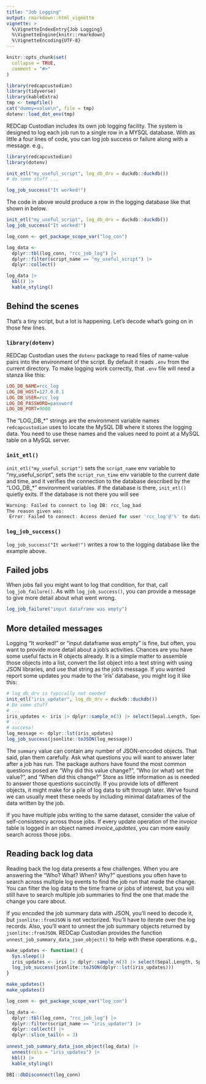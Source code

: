 ```yaml
---
title: "Job Logging"
output: rmarkdown::html_vignette
vignette: >
  %\VignetteIndexEntry{Job Logging}
  %\VignetteEngine{knitr::rmarkdown}
  %\VignetteEncoding{UTF-8}
---
```


```r
knitr::opts_chunk$set(
  collapse = TRUE,
  comment = "#>"
)
```

```r
library(redcapcustodian)
library(tidyverse)
library(kableExtra)
tmp <- tempfile()
cat("dummy=value\n", file = tmp)
dotenv::load_dot_env(tmp)
```

REDCap Custodian includes its own job logging facility. The system is designed to log each job run to a single row in a MYSQL database. With as little a four lines of code, you can log job success or failure along with a message. e.g.,

```r
library(redcapcustodian)
library(dotenv)

init_etl("my_useful_script", log_db_drv = duckdb::duckdb())
# do some stuff ...

log_job_success("It worked!")
```

The code in above would produce a row in the logging database like that shown in below.

```r
init_etl("my_useful_script", log_db_drv = duckdb::duckdb())
log_job_success("It worked!")
```

```r
log_conn <- get_package_scope_var("log_con")

log_data <-
  dplyr::tbl(log_conn, "rcc_job_log") |>
  dplyr::filter(script_name == "my_useful_script") |>
  dplyr::collect()
```

```r
log_data |>
  kbl() |>
  kable_styling()
```

## Behind the scenes

That's a tiny script, but a lot is happening. Let's decode what's going on in those few lines. 

### `library(dotenv)`

REDCap Custodian uses the `dotenv` package to read files of name-value pairs into the environment of the script. By default it reads `.env` from the current directory. To make logging work correctly, that `.env` file will need a stanza like this:

``` ini
LOG_DB_NAME=rcc_log
LOG_DB_HOST=127.0.0.1
LOG_DB_USER=rcc_log
LOG_DB_PASSWORD=password
LOG_DB_PORT=9000
```

The "LOG_DB\_\*" strings are the environment variable names `redcapcustodian` uses to locate the MySQL DB where it stores the logging data. You need to use these names and the values need to point at a MySQL table on a MySQL server.

### `init_etl()`

`init_etl("my_useful_script")` sets the `script_name` env variable to "my_useful_script", sets the `script_run_time` env variable to the current date and time, and it verifies the connection to the database described by the "LOG_DB\_\*" environment variables. If the database is there, `init_etl()` quietly exits. If the database is not there you will see

``` r
Warning: Failed to connect to log DB: rcc_log_bad
The reason given was:
 Error: Failed to connect: Access denied for user 'rcc_log'@'%' to database 'rcc_log_bad'
```

### `log_job_success()`

`log_job_success("It worked!")` writes a row to the logging database like the example above.

## Failed jobs

When jobs fail you might want to log that condition, for that, call `log_job_failure()`. As with `log_job_success()`, you can provide a message to give more detail about what went wrong.

```r
log_job_failure("input dataframe was empty")
```

## More detailed messages

Logging "It worked!" or "input dataframe was empty" is fine, but often, you want to provide more detail about a job's activities. Chances are you have some useful facts in R objects already. It is a simple matter to assemble those objects into a list, convert the list object into a text string with using JSON libraries, and use that string as the job's message. If you wanted report some updates you made to the 'iris' database, you might log it like this:

```r
# log_db_drv is typically not needed
init_etl("iris_updater", log_db_drv = duckdb::duckdb())
# Do some stuff
# ...
iris_updates <- iris |> dplyr::sample_n(3) |> select(Sepal.Length, Species)
# ...
# success!
log_message <- dplyr::lst(iris_updates)
log_job_success(jsonlite::toJSON(log_message))
```

The `summary` value can contain any number of JSON-encoded objects. That said, plan them carefully. Ask what questions you will want to answer later after a job has run. The package authors have found the most common questions posed are "Why did this value change?", "Who (or what) set the value?", and "When did this change?" Store as little information as is needed to answer those questions succinctly. If you provide lots of different objects, it might make for a pile of log data to sift through later. We've found we can usually meet these needs by including minimal dataframes of the data written by the job. 

If you have multiple jobs writing to the same dataset, consider the value of self-consistency across those jobs. If every update operation of the _invoice_ table is logged in an object named _invoice_updates_, you can more easily search across those jobs.

## Reading back log data

Reading back the log data presents a few challenges. When you are answering the "Who? What? When? Why?" questions you often have to search across multiple log events to find the job run that made the change. You can filter the log data to the time frame or jobs of interest, but you will still have to search multiple job summaries to find the one that made the change you care about. 

If you encoded the job summary data with JSON, you'll need to decode it, but `jsonlite::fromJSON` is not vectorized. You'll have to iterate over the log records. Also, you'll want to unnest the job summary objects returned by `jsonlite::fromJSON`. REDCap Custodian provides the function `unnest_job_summary_data_json_object()` to help with these operations. e.g.,

```r
make_updates <- function() {
  Sys.sleep(1)
  iris_updates <- iris |> dplyr::sample_n(3) |> select(Sepal.Length, Species)
  log_job_success(jsonlite::toJSON(dplyr::lst(iris_updates)))  
}

make_updates()
make_updates()
```

```r
log_conn <- get_package_scope_var("log_con")

log_data <-
  dplyr::tbl(log_conn, "rcc_job_log") |>
  dplyr::filter(script_name == "iris_updater") |>
  dplyr::collect() |>
  dplyr::slice_tail(n = 3)
  
unnest_job_summary_data_json_object(log_data) |>
  unnest(cols = "iris_updates") |>
  kbl() |>
  kable_styling()
```

```r
DBI::dbDisconnect(log_conn)
```
